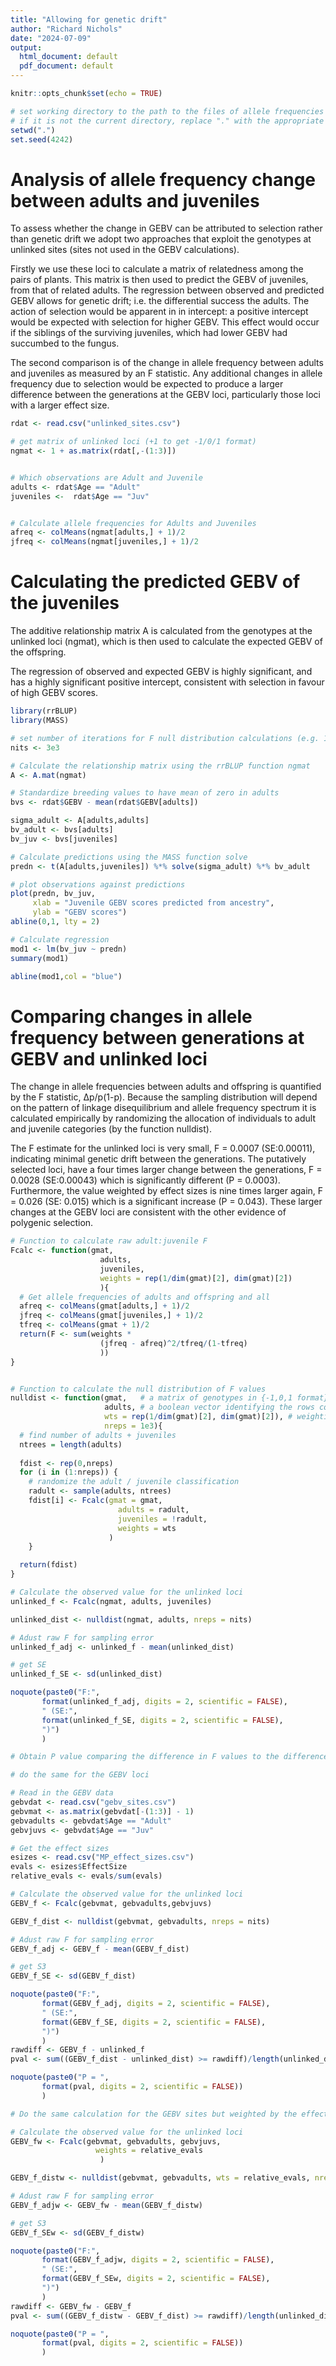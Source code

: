 ```yaml
---
title: "Allowing for genetic drift"
author: "Richard Nichols"
date: "2024-07-09"
output:
  html_document: default
  pdf_document: default
---
```


```r
knitr::opts_chunk$set(echo = TRUE)
```

```r
# set working directory to the path to the files of allele frequencies and effect sizes
# if it is not the current directory, replace "." with the appropriate path
setwd(".")
set.seed(4242)
```

# Analysis of allele frequency change between adults and juveniles

To assess whether the change in GEBV can be attributed to selection rather than genetic drift we adopt two approaches that exploit the genotypes at unlinked sites (sites not used in the GEBV calculations).

Firstly we use these loci to calculate a matrix of relatedness among the pairs of plants. This matrix is then used to predict the GEBV of juveniles, from that of related adults.  The regression between observed and predicted GEBV allows for genetic drift; i.e. the differential success the adults. The action of selection would be apparent in in intercept: a positive intercept would be expected with selection for higher GEBV. This effect would occur if the siblings of the surviving juveniles, which had lower GEBV had succumbed to the fungus.

The second comparison is of the change in allele frequency between adults and juveniles as measured by an F statistic. Any additional changes in allele frequency due to selection would be expected to produce a larger difference between the generations at the GEBV loci, particularly those loci with a larger effect size.

```r


rdat <- read.csv("unlinked_sites.csv")

# get matrix of unlinked loci (+1 to get -1/0/1 format)
ngmat <- 1 + as.matrix(rdat[,-(1:3)])


# Which observations are Adult and Juvenile
adults <- rdat$Age == "Adult"
juveniles <-  rdat$Age == "Juv"


# Calculate allele frequencies for Adults and Juveniles
afreq <- colMeans(ngmat[adults,] + 1)/2
jfreq <- colMeans(ngmat[juveniles,] + 1)/2

```

# Calculating the predicted GEBV of the juveniles

The additive relationship matrix A is calculated from the genotypes at the unlinked loci (ngmat), which is then used to calculate the expected GEBV of the offspring.

The regression of observed and expected GEBV is highly significant, and has a highly significant positive intercept, consistent with selection in favour of high GEBV scores.


```r
library(rrBLUP)
library(MASS)

# set number of iterations for F null distribution calculations (e.g. 1e4 for higher accuracy)
nits <- 3e3

# Calculate the relationship matrix using the rrBLUP function ngmat
A <- A.mat(ngmat)

# Standardize breeding values to have mean of zero in adults
bvs <- rdat$GEBV - mean(rdat$GEBV[adults])

sigma_adult <- A[adults,adults]
bv_adult <- bvs[adults]
bv_juv <- bvs[juveniles]

# Calculate predictions using the MASS function solve
predn <- t(A[adults,juveniles]) %*% solve(sigma_adult) %*% bv_adult 

# plot observations against predictions
plot(predn, bv_juv,
     xlab = "Juvenile GEBV scores predicted from ancestry",
     ylab = "GEBV scores")
abline(0,1, lty = 2)

# Calculate regression
mod1 <- lm(bv_juv ~ predn)
summary(mod1)

abline(mod1,col = "blue")
```

# Comparing changes in allele frequency between generations at GEBV and unlinked loci

The change in allele frequencies between adults and offspring is quantified by the F statistic, ∆p/p(1-p). Because the sampling distribution will depend on the pattern of linkage disequilibrium and allele frequency spectrum it is calculated empirically by randomizing the allocation of individuals to adult and juvenile categories (by the function nulldist).

The F estimate for the unlinked loci is very small, F = 0.0007 (SE:0.00011), indicating minimal genetic drift between the generations.  The putatively selected loci, have a four times larger change between the generations, F = 0.0028 (SE:0.00043) which is significantly different (P = 0.0003). Furthermore, the value weighted by effect sizes is nine times larger again, F = 0.026 (SE: 0.015)  which is a significant increase (P = 0.043). These larger changes at the GEBV loci are consistent with the other evidence of polygenic selection.

```r
# Function to calculate raw adult:juvenile F
Fcalc <- function(gmat,
                    adults,
                    juveniles,
                    weights = rep(1/dim(gmat)[2], dim(gmat)[2])
                    ){
  # Get allele frequencies of adults and offspring and all
  afreq <- colMeans(gmat[adults,] + 1)/2
  jfreq <- colMeans(gmat[juveniles,] + 1)/2
  tfreq <- colMeans(gmat + 1)/2
  return(F <- sum(weights * 
                    (jfreq - afreq)^2/tfreq/(1-tfreq)
                    ))
}


# Function to calculate the null distribution of F values
nulldist <- function(gmat,   # a matrix of genotypes in {-1,0,1 format}
                     adults, # a boolean vector identifying the rows corresponding to adults  
                     wts = rep(1/dim(gmat)[2], dim(gmat)[2]), # weighting for each locus
                     nreps = 1e3){
  # find number of adults + juveniles
  ntrees = length(adults)
  
  fdist <- rep(0,nreps)
  for (i in (1:nreps)) {
    # randomize the adult / juvenile classification
    radult <- sample(adults, ntrees)
    fdist[i] <- Fcalc(gmat = gmat,
                        adults = radult,
                        juveniles = !radult, 
                        weights = wts
                      )
    }

  return(fdist)
}

```


```r
# Calculate the observed value for the unlinked loci
unlinked_f <- Fcalc(ngmat, adults, juveniles)

unlinked_dist <- nulldist(ngmat, adults, nreps = nits)

# Adust raw F for sampling error
unlinked_f_adj <- unlinked_f - mean(unlinked_dist)

# get SE
unlinked_f_SE <- sd(unlinked_dist)

noquote(paste0("F:",
       format(unlinked_f_adj, digits = 2, scientific = FALSE),
       " (SE:",
       format(unlinked_f_SE, digits = 2, scientific = FALSE),
       ")")
       )

# Obtain P value comparing the difference in F values to the difference in the null distributions

```


```r
# do the same for the GEBV loci

# Read in the GEBV data
gebvdat <- read.csv("gebv_sites.csv")
gebvmat <- as.matrix(gebvdat[-(1:3)] - 1)
gebvadults <- gebvdat$Age == "Adult"
gebvjuvs <- gebvdat$Age == "Juv"

# Get the effect sizes 
esizes <- read.csv("MP_effect_sizes.csv")
evals <- esizes$EffectSize
relative_evals <- evals/sum(evals)
```



```r

# Calculate the observed value for the unlinked loci
GEBV_f <- Fcalc(gebvmat, gebvadults,gebvjuvs)

GEBV_f_dist <- nulldist(gebvmat, gebvadults, nreps = nits)

# Adust raw F for sampling error
GEBV_f_adj <- GEBV_f - mean(GEBV_f_dist)

# get S3
GEBV_f_SE <- sd(GEBV_f_dist)

noquote(paste0("F:",
       format(GEBV_f_adj, digits = 2, scientific = FALSE),
       " (SE:",
       format(GEBV_f_SE, digits = 2, scientific = FALSE),
       ")")
       )
rawdiff <- GEBV_f - unlinked_f
pval <- sum((GEBV_f_dist - unlinked_dist) >= rawdiff)/length(unlinked_dist)

noquote(paste0("P = ",
       format(pval, digits = 2, scientific = FALSE))
       )

# Do the same calculation for the GEBV sites but weighted by the effect sizes for each locus

# Calculate the observed value for the unlinked loci
GEBV_fw <- Fcalc(gebvmat, gebvadults, gebvjuvs,
                   weights = relative_evals 
                    )

GEBV_f_distw <- nulldist(gebvmat, gebvadults, wts = relative_evals, nreps = nits)

# Adust raw F for sampling error
GEBV_f_adjw <- GEBV_fw - mean(GEBV_f_distw)

# get S3
GEBV_f_SEw <- sd(GEBV_f_distw)

noquote(paste0("F:",
       format(GEBV_f_adjw, digits = 2, scientific = FALSE),
       " (SE:",
       format(GEBV_f_SEw, digits = 2, scientific = FALSE),
       ")")
       )
rawdiff <- GEBV_fw - GEBV_f
pval <- sum((GEBV_f_distw - GEBV_f_dist) >= rawdiff)/length(unlinked_dist)

noquote(paste0("P = ",
       format(pval, digits = 2, scientific = FALSE))
       )

```
